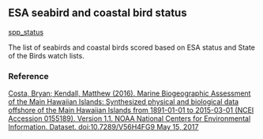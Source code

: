## ESA seabird and coastal bird status

[spp_status](https://github.com/OHI-Science/mhi/blob/master/region2017/layers/)

The list of seabirds and coastal birds scored based on ESA status and State of the Birds watch lists.

### Reference

[Costa, Bryan; Kendall, Matthew (2016). Marine Biogeographic Assessment of the Main Hawaiian Islands: Synthesized physical and biological data offshore of the Main Hawaiian Islands from 1891-01-01 to 2015-03-01 (NCEI Accession 0155189). Version 1.1. NOAA National Centers for Environmental Information. Dataset. doi:10.7289/V56H4FG9 May 15, 2017](http://www.stateofthebirds.org/2014/extinctions/watchlist.pdf; https://www.fws.gov/endangered/)